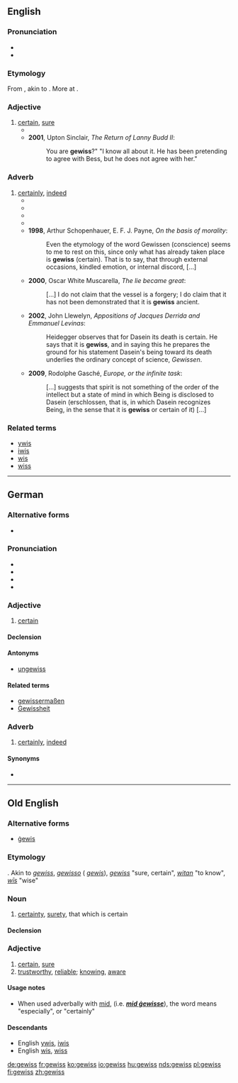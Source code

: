 ==English==
{{rfv|lang=en}}
===Pronunciation===
* {{IPA|/ɡəˈvɪs/|lang=en}}
* {{enPR|/gə 'vĭs/}}

===Etymology===
From {{etyl|de}} {{term|gewiss||certainly, sure|lang=de}}, akin to {{etyl|ang|-}} {{term|gewiss|ġewiss|certain, sure|lang=ang}}. More at {{l|en|wis}}.

===Adjective===
{{en-adj|-}}

# [[certain]], [[sure]]
#* {{quote-book
|year=1953
|year_published=
|edition=
|editor=
|author=Upton Sinclair
|title=Return of Lanny Budd
|chapter=Best Draw My Sword, V
|url=
|genre=Fiction
|publisher=Viking Press
|isbn=9789997531759
|page=303
|passage="''Um Gottes Willen'', Lanny! You are '''''gewiss'''''?" / "I know all about it. He has been pretending to agree with Bess, but he does not agree with her."
}}
#*'''2001''', Upton Sinclair, ''The Return of Lanny Budd II'':
#*: You are '''gewiss'''?" "I know all about it. He has been pretending to agree with Bess, but he does not agree with her." 

===Adverb===
{{en-adv}}

# [[certainly]], [[indeed]]
#* {{quote-book
|year=1900
|year_published='''2007'''
|edition=Reprint
|editor=
|author=Rupert Hughes
|title=Contemporary American Composers Being a Study of the Music of This Country, Its Present Condit
|chapter=Chapter IV, The Colonists
|url=http://www.gutenberg.org/files/23800/23800-h/23800-h.htm
|genre=Music History
|publisher=Project Gutenberg
|isbn=
|page=380
|passage=This provoked from that conservative of conservatives, the music copyist, a patronizing annotation, "Quinten!" to which Gleason added "'''Gewiss!'''"
}}
#* {{quote-book
 |year=1906
 |edition=
 |editor=
 |author=Margaret Potter
 |title=The Genius
 |chapter=Death Joy
 |url=http://books.google.com/books?id=m_8_AAAAYAAJ&pg=PA79
 |genre=Fiction
 |publisher=Harper & Brothers Publishers
 |isbn=
 |page=79
 |passage="There is—no other way? She—she has got to submit to the knife?" /"'''Gewiss'''! Nor can we promise—recovery—even so. Without it—two weeks—a month, perhaps!" he shrugged, helplessly. 
}}
#* {{quote-book
|year=1947
|year_published=
|edition=
|editor=
|author=Mark Schorer
|title=The State of Mind
|chapter=
|url=
|genre=Fiction
|publisher=Houghten Mifflen
|isbn=
|page=187
|passage='… Are you certain you had them?' my wife asked. '''Gewiss''', '''gewiss''',' he said impatiently.
}}
#* {{quote-book
|year=1951
|year_published=
|edition=
|editor=
|author=F. van Wyck Mason
|title=Proud New Flags
|chapter=
|url=
|genre=Fiction
|publisher=J.P. Lippincott
|isbn=
|page=
|passage=Was this the neat, clean creature Mr. Brunton had admired? At once horrified and relieved, she set down the pan. '''Gewiss'''.
}}
#*'''1998''', Arthur Schopenhauer, E. F. J. Payne, ''On the basis of morality'':
#*: Even the etymology of the word Gewissen (conscience) seems to me to rest on this, since only what has already taken place is '''gewiss''' (certain). That is to say, that through external occasions, kindled emotion, or internal discord, [...]
#*'''2000''', Oscar White Muscarella, ''The lie became great'':
#*: [...] I do not claim that the vessel is a forgery; I do claim that it has not been demonstrated that it is '''gewiss''' ancient.
#*'''2002''', John Llewelyn, ''Appositions of Jacques Derrida and Emmanuel Levinas'':
#*: Heidegger observes that for Dasein its death is certain. He says that it is '''gewiss''', and in saying this he prepares the ground for his statement Dasein's being toward its death underlies the ordinary concept of science, ''Gewissen''.
#*'''2009''', Rodolphe Gasché, ''Europe, or the infinite task'':
#*: [...] suggests that spirit is not something of the order of the intellect but a state of mind in which Being is disclosed to Dasein (erschlossen, that is, in which Dasein recognizes Being, in the sense that it is '''gewiss''' or certain of it) [...]

===Related terms===
* [[ywis#English|ywis]]
* [[iwis#English|iwis]]
* [[wis#English|wis]]
* [[wiss#English|wiss]]

----

==German==

===Alternative forms===
* {{l|de|gewiß}} {{qualifier|obsolete}}

===Pronunciation===
* {{IPA|[ɡəˈvɪs]|lang=de}}
* {{audio|DE-gewiss.ogg|audio}}
* {{audio|BY-gewiss.ogg|Audio (Bavarian)}}
* {{rhymes|ɪs|lang=de}}

===Adjective===
{{de-adj|comparative=gewisser|superlative=gewissesten}}

# [[certain]]

====Declension====
{{de-decl-adj|gewiss|gewisser|gewissest}}

====Antonyms====
* [[ungewiss]]

====Related terms====
* [[gewissermaßen]]
* [[Gewissheit]]

===Adverb===
{{de-adv}}

# [[certainly]], [[indeed]]

====Synonyms====
* {{l|de|sicherlich}}

----

==Old English==

===Alternative forms===
* [[gewis|ġewis]]

===Etymology===
{{proto|Germanic|gawissaz|certain|lang=}}. Akin to {{etyl|osx|-}} ''[[gewiss#Old Saxon|gewiss]]'', {{etyl|odt|-}} ''[[gewisso#Old Dutch|gewisso]]'' ({{etyl|nl|-}} ''[[gewis#Dutch|gewis]]''), {{etyl|de|-}} ''[[gewiss#German|gewiss]]'' "sure, certain", {{etyl|ang|-}} ''[[witan#Old English|witan]]'' "to know", {{etyl|ang|-}} ''[[wis#Old English|wīs]]'' "wise"

===Noun===
{{ang-noun|head=ġewiss|g=n}}

# [[certainty]], [[surety]], that which is certain

====Declension====
{{ang-decl-noun-a-n|gewiss|alt1=ġewiss}}

===Adjective===
{{head|ang|adjective|head=ġewiss}}

# [[certain]], [[sure]]
# [[trustworthy]], [[reliable]]; [[knowing]], [[aware]]

====Usage notes====
* When used adverbally with [[mid#Old English|mid]], (i.e. '''''[[mid gewisse#Old English|mid ġewisse]]'''''), the word means "especially", or "certainly"

====Descendants====
* English [[ywis#English|ywis]], [[iwis#English|iwis]]
* English [[wis#English|wis]], [[wiss#English|wiss]]

[[de:gewiss]]
[[fr:gewiss]]
[[ko:gewiss]]
[[io:gewiss]]
[[hu:gewiss]]
[[nds:gewiss]]
[[pl:gewiss]]
[[fi:gewiss]]
[[zh:gewiss]]